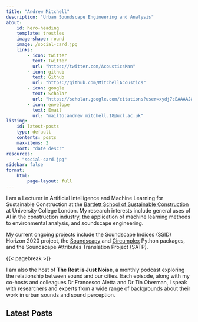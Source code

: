 ```yaml
---
title: "Andrew Mitchell"
description: "Urban Soundscape Engineering and Analysis"
about: 
    id: hero-heading
    template: trestles
    image-shape: round
    image: /social-card.jpg
    links:
        - icon: twitter
          text: Twitter
          url: "https://twitter.com/AcousticsMan"
        - icon: github
          text: Github
          url: "https://github.com/MitchellAcoustics"
        - icon: google
          text: Scholar
          url: "https://scholar.google.com/citations?user=xydj7cEAAAAJ&hl=en"
        - icon: envelope
          text: Email
          url: "mailto:andrew.mitchell.18@ucl.ac.uk"
listing:
    id: latest-posts
    type: default
    contents: posts
    max-items: 2
    sort: "date descr"
resources:
    - "social-card.jpg"
sidebar: false
format:
    html:
        page-layout: full
---
```


::: {#hero-heading}
I am a Lecturer in Artificial Intelligence and Machine Learning for Sustainable Construction at the [Bartlett School of Sustainable Construction](https://www.ucl.ac.uk/bartlett/construction/) at University College London. My research interests include general uses of AI in the construction industry, the application of machine learning methods to environmental analysis, and soundscape engineering.

My current ongoing projects include the Soundscape Indices (SSID) Horizon 2020 project, the [Soundscapy](https://soundscapy.readthedocs.io/en/latest/) and [Circumplex](https://circumplex.readthedocs.io/en/latest/) Python packages, and the Soundscape Attributes Translation Project (SATP). 
:::

{{< pagebreak >}}

I am also the host of **The Rest is Just Noise**, a monthly podcast exploring the relationship between sound and our cities. Each episode, along with my co-hosts and colleagues Dr Francesco Aletta and Dr Tin Oberman, I speak with researchers and experts from a wide range of backgrounds about their work in urban sounds and sound perception.


<div id='buzzsprout-large-player'></div><script type='text/javascript' charset='utf-8' src='https://www.buzzsprout.com/1438372.js?container_id=buzzsprout-large-player&player=large'></script>

## Latest Posts

::: {#latest-posts}
:::